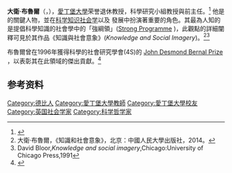 {{Infobox scientist
| name        = 大衛‧布魯爾
| image       =
| caption     = 
| birth_date  = {{Birth year and age|1942}}
| birth_place = {{flag|UK}}[[德比_(英格蘭)|德比]]
| fields      = [[社会学|社会学]]
| known_for   = {{link-en|强纲领|Strong Programme}}<br>{{link-en|科技与社会研究 (STS)|Science and technology studies}}<br>[[科学知识社会学|科学知识社会学 (SSK)]]
| alma_mater = [[剑桥大学|剑桥大学]] ([[文学学士|BA]])<br>[[爱丁堡大学|爱丁堡大学]] ([[哲學博士|PhD]])
| work_institution = [[爱丁堡大学|爱丁堡大学]]
| influences    = [[路德维希·维特根斯坦|路德维希·维特根斯坦]]
}}

'''大衛·布魯爾'''（{{lang-en|David Bloor}}，{{bd|1942年||||B}}），[[愛丁堡大學|愛丁堡大學]]荣誉退休教授，科學研究小組教授與前主任。<ref>{{Cite web |url=http://www.research.ed.ac.uk/portal/en/persons/david-bloor(71b52cd3-d82b-4a9a-ba25-5810c49575b1).html |title=存档副本 |access-date=2015-10-16 |archive-date=2019-05-20 |archive-url=https://web.archive.org/web/20190520082618/https://www.research.ed.ac.uk/portal/en/persons/david-bloor(71b52cd3-d82b-4a9a-ba25-5810c49575b1).html |dead-url=yes }}</ref> 他是{{link-en|愛丁堡學派|Strong Programme}}的關鍵人物，並在[[科学知识社会学|科学知识社会学]]以及{{link-en|科技与社会研究 (STS)|Science and technology studies}} 發展中扮演著重要的角色。其最為人知的是提倡科學知識的社會學中的「強綱領」([https://en.wikipedia.org/wiki/Strong_programme Strong Programme] {{Wayback|url=https://en.wikipedia.org/wiki/Strong_programme |date=20201211005346 }})，此觀點的詳細闡釋可見於其作品《知識與社會意象》(''Knowledge and Social Imagery'')。<ref>大衛‧布魯爾，《知識和社會意象》，北京：中國人民大學出版社，2014。</ref><ref>David Bloor,''Knowledge and social imagery'',Chicago:University of Chicago Press,1991</ref><div>布魯爾曾在1996年獲得科學的社會研究學會(4S)的 [https://en.wikipedia.org/wiki/John_Desmond_Bernal_Prize John Desmond Bernal Prize] {{Wayback|url=https://en.wikipedia.org/wiki/John_Desmond_Bernal_Prize |date=20190713011059 }}，以表彰其在此領域的傑出貢獻。<ref>{{Cite web |url=http://www.4sonline.org/prizes/bernal |title=存档副本 |accessdate=2015-10-16 |archive-date=2017-08-06 |archive-url=https://web.archive.org/web/20170806133458/http://www.4sonline.org/prizes/bernal |dead-url=yes }}</ref></div>

== 参考资料 ==
{{Reflist}}

{{DEFAULTSORT:Bloor, David}}
[[Category:德比人|Category:德比人]]
[[Category:愛丁堡大學教師|Category:愛丁堡大學教師]]
[[Category:愛丁堡大學校友|Category:愛丁堡大學校友]]
[[Category:英国社会学家|Category:英国社会学家]]
[[Category:科学哲学家|Category:科学哲学家]]